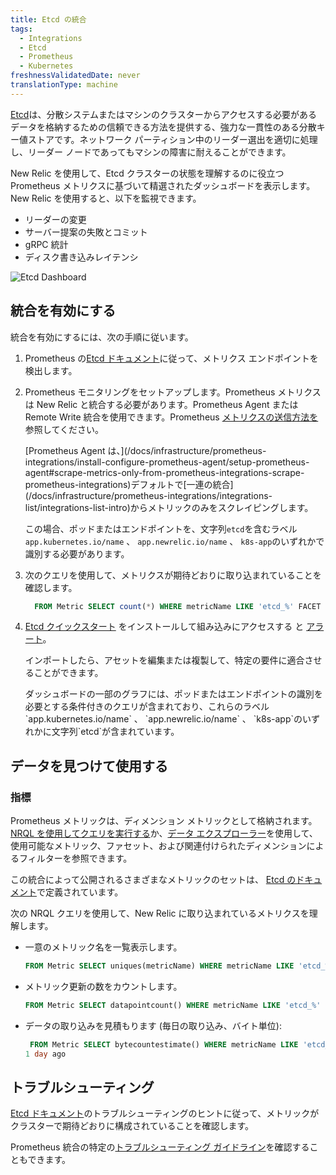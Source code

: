 ```yaml
---
title: Etcd の統合
tags:
  - Integrations
  - Etcd
  - Prometheus
  - Kubernetes
freshnessValidatedDate: never
translationType: machine
---
```


[Etcd](https://etcd.io/)は、分散システムまたはマシンのクラスターからアクセスする必要があるデータを格納するための信頼できる方法を提供する、強力な一貫性のある分散キー値ストアです。ネットワーク パーティション中のリーダー選出を適切に処理し、リーダー ノードであってもマシンの障害に耐えることができます。

New Relic を使用して、Etcd クラスターの状態を理解するのに役立つ Prometheus メトリクスに基づいて精選されたダッシュボードを表示します。New Relic を使用すると、以下を監視できます。

* リーダーの変更
* サーバー提案の失敗とコミット
* gRPC 統計
* ディスク書き込みレイテンシ

<img
  title="Etcd Dashboard"
  alt="Etcd Dashboard"
  src="/images/kubernetes_screenshot-crop_etcd-dashboard.webp"
/>

## 統合を有効にする

統合を有効にするには、次の手順に従います。

1. Prometheus の[Etcd ドキュメント](https://etcd.io/docs/v3.5/op-guide/monitoring/)に従って、メトリクス エンドポイントを検出します。

2. Prometheus モニタリングをセットアップします。Prometheus メトリクスは New Relic と統合する必要があります。Prometheus Agent または Remote Write 統合を使用できます。Prometheus [メトリクスの送信方法を](/docs/infrastructure/prometheus-integrations/get-started/send-prometheus-metric-data-new-relic/)参照してください。

   <Callout variant="important">
     [Prometheus Agent は、](/docs/infrastructure/prometheus-integrations/install-configure-prometheus-agent/setup-prometheus-agent#scrape-metrics-only-from-prometheus-integrations-scrape-prometheus-integrations)デフォルトで[一連の統合](/docs/infrastructure/prometheus-integrations/integrations-list/integrations-list-intro)からメトリックのみをスクレイピングします。

     この場合、ポッドまたはエンドポイントを、文字列`etcd`を含むラベル`app.kubernetes.io/name` 、 `app.newrelic.io/name` 、 `k8s-app`のいずれかで識別する必要があります。
   </Callout>

3. 次のクエリを使用して、メトリクスが期待どおりに取り込まれていることを確認します。

   ```sql
     FROM Metric SELECT count(*) WHERE metricName LIKE 'etcd_%' FACET metricName LIMIT MAX
   ```

4. [Etcd クイックスタート](https://newrelic.com/instant-observability/etcd) をインストールして組み込みにアクセスする <InlinePopover type="dashboards"/>と [アラート](/docs/alerts-applied-intelligence/new-relic-alerts/learn-alerts/introduction-alerts/)。

   インポートしたら、アセットを編集または複製して、特定の要件に適合させることができます。

   <Callout variant="important">
     ダッシュボードの一部のグラフには、ポッドまたはエンドポイントの識別を必要とする条件付きのクエリが含まれており、これらのラベル`app.kubernetes.io/name` 、 `app.newrelic.io/name` 、 `k8s-app`のいずれかに文字列`etcd`が含まれています。
   </Callout>

## データを見つけて使用する

### 指標

Prometheus メトリックは、ディメンション メトリックとして格納されます。[NRQL を使用してクエリを実行する](/docs/telemetry-data-platform/get-data/apis/query-metric-data-type/)か、[データ エクスプローラー](/docs/query-your-data/explore-query-data/browse-data/introduction-data-explorer/)を使用して、使用可能なメトリック、ファセット、および関連付けられたディメンションによるフィルターを参照できます。

この統合によって公開されるさまざまなメトリックのセットは、 [Etcd のドキュメント](https://etcd.io/docs/v3.5/metrics/)で定義されています。

次の NRQL クエリを使用して、New Relic に取り込まれているメトリクスを理解します。

* 一意のメトリック名を一覧表示します。

  ```sql
  FROM Metric SELECT uniques(metricName) WHERE metricName LIKE 'etcd_%' LIMIT MAX
  ```

* メトリック更新の数をカウントします。

  ```sql
  FROM Metric SELECT datapointcount() WHERE metricName LIKE 'etcd_%' LIMIT MAX
  ```

* データの取り込みを見積もります (毎日の取り込み、バイト単位):

  ```sql
   FROM Metric SELECT bytecountestimate() WHERE metricName LIKE 'etcd_%' SINCE
  1 day ago
  ```

## トラブルシューティング

[Etcd ドキュメント](https://etcd.io/docs/v3.5/op-guide/monitoring/)のトラブルシューティングのヒントに従って、メトリックがクラスターで期待どおりに構成されていることを確認します。

Prometheus 統合の特定の[トラブルシューティング ガイドライン](/docs/infrastructure/prometheus-integrations/troubleshooting/no-data-appears-prometheus-integration)を確認することもできます。
